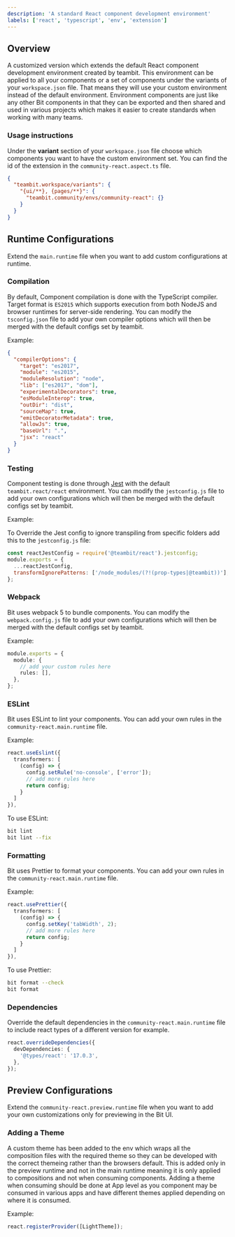```yaml
---
description: 'A standard React component development environment'
labels: ['react', 'typescript', 'env', 'extension']
---
```


## Overview

A customized version which extends the default React component development environment created by teambit. This environment can be applied to all your components or a set of components under the variants of your `workspace.json` file. That means they will use your custom environment instead of the default environment. Environment components are just like any other Bit components in that they can be exported and then shared and used in various projects which makes it easier to create standards when working with many teams.

### Usage instructions

Under the **variant** section of your `workspace.json` file choose which components you want to have the custom environment set. You can find the id of the extension in the `community-react.aspect.ts` file.

```json
{
  "teambit.workspace/variants": {
    "{ui/**}, {pages/**}": {
      "teambit.community/envs/community-react": {}
    }
  }
}
```

## Runtime Configurations

Extend the `main.runtime` file when you want to add custom configurations at runtime.

### Compilation

By default, Component compilation is done with the TypeScript compiler. Target format is `ES2015` which
supports execution from both NodeJS and browser runtimes for server-side rendering. You can modify the `tsconfig.json` file to add your own compiler options which will then be merged with the default configs set by teambit.

Example:

```json
{
  "compilerOptions": {
    "target": "es2017",
    "module": "es2015",
    "moduleResolution": "node",
    "lib": ["es2017", "dom"],
    "experimentalDecorators": true,
    "esModuleInterop": true,
    "outDir": "dist",
    "sourceMap": true,
    "emitDecoratorMetadata": true,
    "allowJs": true,
    "baseUrl": ".",
    "jsx": "react"
  }
}
```

### Testing

Component testing is done through [Jest](https://jestjs.io/) with the default `teambit.react/react` environment. You can modify the `jestconfig.js` file to add your own configurations which will then be merged with the default configs set by teambit.

Example:

To Override the Jest config to ignore transpiling from specific folders add this to the `jestconfig.js` file:

```js
const reactJestConfig = require('@teambit/react').jestconfig;
module.exports = {
  ...reactJestConfig,
  transformIgnorePatterns: ['/node_modules/(?!(prop-types|@teambit))'],
};
```

### Webpack

Bit uses webpack 5 to bundle components. You can modify the `webpack.config.js` file to add your own configurations which will then be merged with the default configs set by teambit.

Example:

```ts
module.exports = {
  module: {
    // add your custom rules here
    rules: [],
  },
};
```

### ESLint

Bit uses ESLint to lint your components. You can add your own rules in the `community-react.main.runtime` file.

Example:

```ts
react.useEslint({
  transformers: [
    (config) => {
      config.setRule('no-console', ['error']);
      // add more rules here
      return config;
    }
  ]
}),
```

To use ESLint:

```bash
bit lint
bit lint --fix
```

### Formatting

Bit uses Prettier to format your components. You can add your own rules in the `community-react.main.runtime` file.

Example:

```ts
react.usePrettier({
  transformers: [
    (config) => {
      config.setKey('tabWidth', 2);
      // add more rules here
      return config;
    }
  ]
}),
```

To use Prettier:

```bash
bit format --check
bit format
```

### Dependencies

Override the default dependencies in the `community-react.main.runtime` file to include react types of a different version for example.

```ts
react.overrideDependencies({
  devDependencies: {
    '@types/react': '17.0.3',
  },
});
```

## Preview Configurations

Extend the `community-react.preview.runtime` file when you want to add your own customizations only for previewing in the Bit UI.

### Adding a Theme

A custom theme has been added to the env which wraps all the composition files with the required theme so they can be developed with the correct themeing rather than the browsers default. This is added only in the preview runtime and not in the main runtime meaning it is only applied to compositions and not when consuming components. Adding a theme when consuming should be done at App level as you component may be consumed in various apps and have different themes applied depending on where it is consumed.

Example:

```ts
react.registerProvider([LightTheme]);
```
